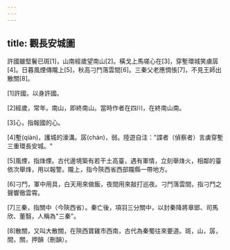 ```yaml
---
---
---
```

title: 觀長安城圖
---



許國雖堅鬢已斑[1]，山南經歲望南山[2]。橫戈上馬嗟心在[3]，穿塹環城笑虜孱[4]。日暮風煙傳隴上[5]，秋高刁鬥落雲間[6]。三秦父老應惆悵[7]，不見王師出散關[8]。

[1]許國，以身許國。

[2]經歲，常年。南山，即終南山。當時作者在四川，在終南山南。

[3]心，指報國的心。

[4]塹(qiàn)，護城的濠溝。孱(chán)，弱。陸遊自注："諜者（偵察者）言虜穿塹三重環長安城。"

[5]風煙，指烽煙。古代邊境築有若干土高臺，遇有軍情，立刻舉烽火，相鄰的臺依次舉烽，用以報警。隴上，指今陝西省西部隴縣一帶地方。

[6]刁鬥，軍中用具，白天用來做飯，夜間用來敲打巡夜。刁鬥落雲間，指刁鬥之聲響徹雲霄。

[7]三秦，指關中（今陝西省）。秦亡後，項羽三分關中，以封秦降將章邯、司馬欣、董翳，人稱為"三秦"。

[8]散關，又叫大散關，在陝西寶雞市西南，古代為秦蜀往來要道。斑，山，孱，間，關，押韻（刪韻）。